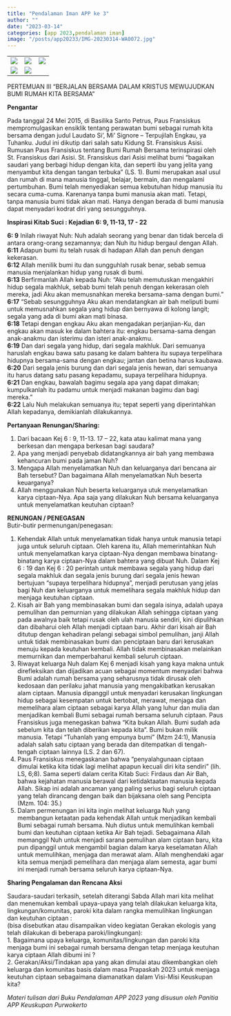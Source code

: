 ```yaml
---
title: "Pendalaman Iman APP ke 3"
author: ""
date: "2023-03-14"
categories: [app 2023,pendalaman iman]
image: "/posts/app20233/IMG-20230314-WA0072.jpg"
---
```


|                                              |                                              |                                              |
|------------------------|------------------------|------------------------|
| ![](/posts/app20233/IMG-20230314-WA0056.jpg) | ![](/posts/app20233/IMG-20230314-WA0054.jpg) | ![](/posts/app20233/IMG-20230314-WA0055.jpg) |
| ![](/posts/app20233/IMG-20230314-WA0046.jpg) | ![](/posts/app20233/IMG-20230314-WA0045.jpg) |                                              |
PERTEMUAN III
“BERJALAN BERSAMA DALAM KRISTUS
MEWUJUDKAN BUMI RUMAH KITA BERSAMA”

**Pengantar**\

Pada tanggal 24 Mei 2015, di Basilika Santo Petrus, Paus Fransiskus 
mempromulgasikan ensiklik tentang perawatan bumi sebagai rumah kita 
bersama dengan judul Laudato Si’, Mi’ Signore – Terpujilah Engkau, ya 
Tuhanku. Judul ini dikutip dari salah satu Kidung St. Fransiskus Asisi. 
Rumusan Paus Fransiskus tentang Bumi Rumah Bersama terinspirasi oleh 
St. Fransiskus dari Asisi. St. Fransiskus dari Asisi melihat bumi “bagaikan 
saudari yang berbagi hidup dengan kita, dan seperti ibu yang jelita yang 
menyambut kita dengan tangan terbuka” (LS. 1). Bumi merupakan asal 
usul dan rumah di mana manusia tinggal, belajar, bermain, dan mengalami 
pertumbuhan. Bumi telah menyediakan semua kebutuhan hidup manusia 
itu secara cuma-cuma. Karenanya tanpa bumi manusia akan mati. Tetapi, 
tanpa manusia bumi tidak akan mati. Hanya dengan berada di bumi 
manusia dapat menyadari kodrat diri yang sesungguhnya. 

**Inspirasi Kitab Suci : Kejadian 6: 9, 11-13, 17 - 22**\

**6: 9** Inilah riwayat Nuh: Nuh adalah seorang yang benar dan tidak bercela di 
antara orang-orang sezamannya; dan Nuh itu hidup bergaul dengan 
Allah.\
**6:11** Adapun bumi itu telah rusak di hadapan Allah dan penuh dengan 
kekerasan.\
**6:12** Allah menilik bumi itu dan sungguhlah rusak benar, sebab semua 
manusia menjalankan hidup yang rusak di bumi.\
**6:13** Berfirmanlah Allah kepada Nuh: “Aku telah memutuskan mengakhiri 
hidup segala makhluk, sebab bumi telah penuh dengan kekerasan oleh 
mereka, jadi Aku akan memusnahkan mereka bersama-sama dengan
bumi.”\
**6:17** “Sebab sesungguhnya Aku akan mendatangkan air bah meliputi bumi 
untuk memusnahkan segala yang hidup dan bernyawa di kolong langit; 
segala yang ada di bumi akan mati binasa.\
**6:18** Tetapi dengan engkau Aku akan mengadakan perjanjian-Ku, dan engkau 
akan masuk ke dalam bahtera itu: engkau bersama-sama dengan 
anak-anakmu dan isterimu dan isteri anak-anakmu.\
**6:19** Dan dari segala yang hidup, dari segala makhluk. Dari semuanya 
haruslah engkau bawa satu pasang ke dalam bahtera itu supaya 
terpelihara hidupnya bersama-sama dengan engkau; jantan dan betina 
harus kaubawa.\
**6:20** Dari segala jenis burung dan dari segala jenis hewan, dari semuanya itu 
harus datang satu pasang kepadamu, supaya terpelihara hidupnya.\
**6:21** Dan engkau, bawalah bagimu segala apa yang dapat dimakan; 
kumpulkanlah itu padamu untuk menjadi makanan bagimu dan bagi 
mereka.”\
**6:22** Lalu Nuh melakukan semuanya itu; tepat seperti yang diperintahkan 
Allah kepadanya, demikianlah dilakukannya.

**Pertanyaan Renungan/Sharing:**\

1. Dari bacaan Kej 6 : 9, 11-13. 17 – 22, kata atau kalimat mana yang 
berkesan dan mengapa berkesan bagi saudara?
2. Apa yang menjadi penyebab didatangkannya air bah yang membawa 
kehancuran bumi pada jaman Nuh?
3. Mengapa Allah menyelamatkan Nuh dan keluarganya dari bencana air 
Bah tersebut? Dan bagaimana Allah menyelamatkan Nuh beserta 
keuarganya?
4. Allah menggunakan Nuh beserta keluarganya utuk menyelamatkan 
karya ciptaan-Nya. Apa saja yang dilakukan Nuh bersama keluarganya
untuk menyelamatkan keutuhan ciptaan?

**RENUNGAN / PENEGASAN**\
Butir-butir permenungan/penegasan:\

1. Kehendak Allah untuk menyelamatkan tidak hanya untuk manusia tetapi 
juga untuk seluruh ciptaan. Oleh karena itu, Allah memerintahkan Nuh 
untuk menyelamatkan karya ciptaan-Nya dengan membawa 
binatang-binatang karya ciptaan-Nya dalam bahtera yang dibuat Nuh. 
Dalam Kej 6 : 19 dan Kej 6 : 20 perintah untuk membawa segala yang 
hidup dari segala makhluk dan segala jenis burung dari segala jenis hewan
bertujuan “supaya terpelihara hidupnya”, menjadi perutusan yang jelas bagi 
Nuh dan keluarganya untuk memelihara segala makhluk hidup dan 
menjaga keutuhan ciptaan.\
2. Kisah air Bah yang membinasakan bumi dan segala isinya, adalah upaya 
pemulihan dan pemurnian yang dilakukan Allah sehingga ciptaan yang 
pada awalnya baik tetapi rusak oleh ulah manusia sendiri, kini dipulihkan 
dan dibaharui oleh Allah menjadi ciptaan baru. Akhir dari kisah air Bah 
ditutup dengan kehadiran pelangi sebagai simbol pemulihan, janji Allah 
untuk tidak membinasakan bumi dan penciptaan baru dari kerusakan
menuju kepada keutuhan kembali. Allah tidak membinasakan melainkan 
memurnikan dan memperbaharui kembali seluruh ciptaan.\
3. Riwayat keluarga Nuh dalam Kej 6 menjadi kisah yang kaya makna untuk 
direfleksikan dan dijadikan acuan sebagai momentum menyadari bahwa 
Bumi adalah rumah bersama yang seharusnya tidak dirusak oleh kedosaan 
dan perilaku jahat manusia yang mengakibatkan kerusakan alam ciptaan. 
Manusia dipanggil untuk menyadari kerusakan lingkungan hidup sebagai 
kesempatan untuk bertobat, merawat, menjaga dan memelihara alam 
ciptaan sebagai karya Allah yang luhur dan mulia dan menjadikan kembali 
Bumi sebagai rumah bersama seluruh ciptaan. Paus Fransiskus juga 
menegaskan bahwa “Kita bukan Allah. Bumi sudah ada sebelum kita dan
telah diberikan kepada kita”. Bumi bukan milik manusia. Tetapi “Tuhanlah 
yang empunya bumi” (Mzm 24:1), Manusia adalah salah satu ciptaan yang 
berada dan ditempatkan di tengah-tengah ciptaan lainnya (LS. 2 dan 67).\ 
4. Paus Fransiskus menegaskanan bahwa “penyalahgunaan ciptaan dimulai 
ketika kita tidak lagi melihat apapun kecuali diri kita sendiri” (lih. LS, 6;8). 
Sama seperti dalam cerita Kitab Suci: Firdaus dan Air Bah, bahwa 
kejahatan manusia berawal dari ketidaktaatan manusia kepada Allah. Sikap 
ini adalah ancaman yang paling serius bagi seluruh ciptaan yang telah 
dirancang dengan baik dan bijaksana oleh sang Pencipta (Mzm. 104: 35.)\
5. Dalam permenungan ini kita ingin melihat keluarga Nuh yang membangun 
ketaatan pada kehendak Allah untuk menjadikan kembali Bumi sebagai 
rumah bersama. Nuh diutus untuk memulihkan kembali bumi dan keutuhan 
ciptaan ketika Air Bah tejadi. Sebagaimana Allah memanggil Nuh untuk 
menjadi sarana pemulihan alam ciptaan baru, kita pun dipanggil untuk 
mengambil bagian dalam karya keselamatan Allah untuk memulihkan, 
menjaga dan merawat alam. Allah menghendaki agar kita semua menjadi
pemelihara dan menjaga alam semesta, agar bumi ini menjadi rumah 
bersama seluruh karya ciptaan-Nya.\

**Sharing Pengalaman dan Rencana Aksi**\

Saudara-saudari terkasih, setelah diterangi Sabda Allah mari kita melihat dan 
menemukan kembali upaya-upaya yang telah dilakukan keluarga kita, 
lingkungan/komunitas, paroki kita dalam rangka memulihkan lingkungan dan 
keutuhan ciptaan :\
(bisa disebutkan atau disampaikan video kegiatan Gerakan ekologis yang 
telah dilakukan di beberapa paroki/lingkungan): \
1. Bagaimana upaya keluarga, komunitas/lingkungan dan paroki kita 
menjaga bumi ini sebagai rumah bersama dengan tetap menjaga
keutuhan karya ciptaan Allah dibumi ini ?\
2. Gerakan/Aksi/Tindakan apa yang akan dimulai atau dikembangkan oleh 
keluarga dan komunitas basis dalam masa Prapaskah 2023 untuk
menjaga keutuhan ciptaan sebagaimana diamanatkan dalam Visi-Misi
Keuskupan kita?

*Materi tulisan dari Buku Pendalaman APP 2023 yang disusun oleh Panitia APP Keuskupan Purwokerto*

